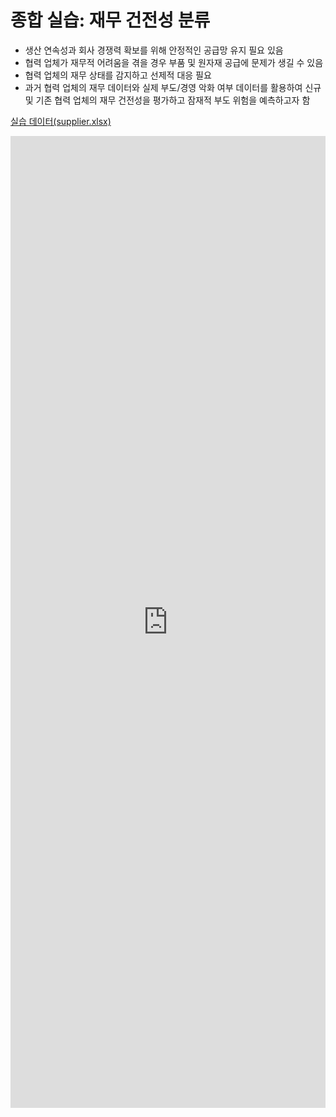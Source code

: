 # 종합 실습: 재무 건전성 분류

- 생산 연속성과 회사 경쟁력 확보를 위해 안정적인 공급망 유지 필요 있음
- 협력 업체가 재무적 어려움을 겪을 경우 부품 및 원자재 공급에 문제가 생길 수 있음
- 협력 업체의 재무 상태를 감지하고 선제적 대응 필요
- 과거 협력 업체의 재무 데이터와 실제 부도/경영 악화 여부 데이터를 활용하여 신규 및 기존 협력 업체의 재무 건전성을 평가하고 잠재적 부도 위험을 예측하고자 함

[실습 데이터(supplier.xlsx)](https://github.com/euphoris/datasets/raw/refs/heads/master/supplier.xlsx)

<iframe src="https://tally.so/embed/wo1Vle?alignLeft=1&hideTitle=1&transparentBackground=1&dynamicHeight=1" loading="lazy" width="100%" height="1555" frameborder="0" marginheight="0" marginwidth="0" title="[통계] 종합실습: 재무건전성 분류"></iframe>